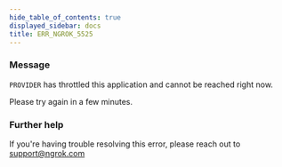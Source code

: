 ```yaml
---
hide_table_of_contents: true
displayed_sidebar: docs
title: ERR_NGROK_5525
---
```


### Message

`PROVIDER` has throttled this application and cannot be reached right now.

Please try again in a few minutes.

### Further help

If you're having trouble resolving this error, please reach out to [support@ngrok.com](mailto:support@ngrok.com?subject=Help%20with%20ERR_NGROK_5525)
